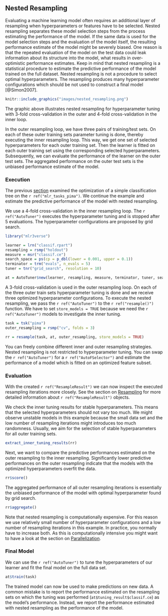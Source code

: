 ## Nested Resampling {#nested-resampling}

Evaluating a machine learning model often requires an additional layer of resampling when hyperparameters or features have to be selected.
Nested resampling separates these model selection steps from the process estimating the performance of the model.
If the same data is used for the model selection steps and the evaluation of the model itself, the resulting performance estimate of the model might be severely biased.
One reason is that the repeated evaluation of the model on the test data could leak information about its structure into the model, what results in over-optimistic performance estimates.
Keep in mind that nested resampling is a statistical procedure to estimate the predictive performance of the model trained on the full dataset.
Nested resampling is not a procedure to select optimal hyperparameters.
The resampling produces many hyperparameter configurations which should be not used to construct a final model [@Simon2007].
```r
knitr::include_graphics("images/nested_resampling.png")
```

The graphic above illustrates nested resampling for hyperparameter tuning with 3-fold cross-validation in the outer and 4-fold cross-validation in the inner loop.

In the outer resampling loop, we have three pairs of training/test sets.
On each of these outer training sets parameter tuning is done, thereby executing the inner resampling loop.
This way, we get one set of selected hyperparameters for each outer training set.
Then the learner is fitted on each outer training set using the corresponding selected hyperparameters.
Subsequently, we can evaluate the performance of the learner on the outer test sets.
The aggregated performance on the outer test sets is the unbiased performance estimate of the model.

### Execution {#nested-resamp-exec}

The previous [section](#tuning) examined the optimization of a simple classification tree on the `r ref("mlr_tasks_pima")`.
We continue the example and estimate the predictive performance of the model with nested resampling.

We use a 4-fold cross-validation in the inner resampling loop.
The `r ref("AutoTuner")` executes the hyperparameter tuning and is stopped after 5 evaluations.
The hyperparameter configurations are proposed by grid search.
```r
library("mlr3verse")

learner = lrn("classif.rpart")
resampling = rsmp("holdout")
measure = msr("classif.ce")
search_space = ps(cp = p_dbl(lower = 0.001, upper = 0.1))
terminator = trm("evals", n_evals = 5)
tuner = tnr("grid_search", resolution = 10)

at = AutoTuner$new(learner, resampling, measure, terminator, tuner, search_space)
```

A 3-fold cross-validation is used in the outer resampling loop.
On each of the three outer train sets hyperparameter tuning is done and we receive three optimized hyperparameter configurations.
To execute the nested resampling, we pass the `r ref("AutoTuner")` to the `r ref("resample()")` function.
We have to set `store_models = TRUE` because we need the `r ref("AutoTuner")` models to investigate the inner tuning.
```r
task = tsk("pima")
outer_resampling = rsmp("cv", folds = 3)

rr = resample(task, at, outer_resampling, store_models = TRUE)
```

You can freely combine different inner and outer resampling strategies.
Nested resampling is not restricted to hyperparameter tuning.
You can swap the `r ref("AutoTuner")` for a `r ref("AutoFSelector")` and estimate the performance of a model which is fitted on an optimized feature subset.

### Evaluation {#nested-resamp-eval}

With the created `r ref("ResampleResult")` we can now inspect the executed resampling iterations more closely.
See the section on [Resampling](#resampling) for more detailed information about `r ref("ResampleResult")` objects.

We check the inner tuning results for stable hyperparameters.
This means that the selected hyperparameters should not vary too much.
We might observe unstable models in this example because the small data set and the low number of resampling iterations might introduces too much randomness.
Usually, we aim for the selection of stable hyperparameters for all outer training sets.
```r
extract_inner_tuning_results(rr)
```

Next, we want to compare the predictive performances estimated on the outer resampling to the inner resampling.
Significantly lower predictive performances on the outer resampling indicate that the models with the optimized hyperparameters overfit the data.
```r
rr$score()
```

The aggregated performance of all outer resampling iterations is essentially the unbiased performance of the model with optimal hyperparameter found by grid search.
```r
rr$aggregate()
```

Note that nested resampling is computationally expensive.
For this reason we use relatively small number of hyperparameter configurations and a low number of resampling iterations in this example.
In practice, you normally have to increase both.
As this is computationally intensive you might want to have a look at the section on [Parallelization](#parallelization).

### Final Model {#nested-final-model}

We can use the `r ref("AutoTuner")` to tune the hyperparameters of our learner and fit the final model on the full data set.

```r
at$train(task)
```

The trained model can now be used to make predictions on new data.
A common mistake is to report the performance estimated on the resampling sets on which the tuning was performed (`at$tuning_result$classif.ce`) as the model's performance.
Instead, we report the performance estimated with nested resampling as the performance of the model.
